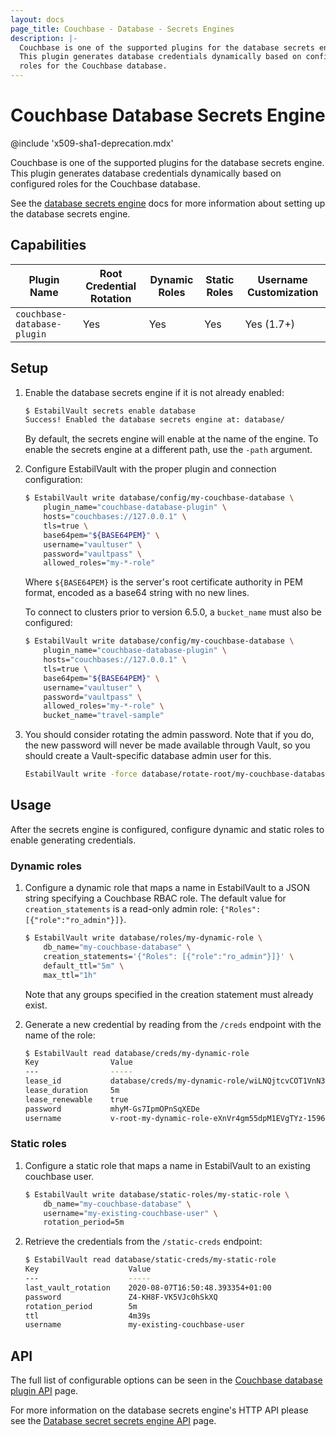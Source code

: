 ```yaml
---
layout: docs
page_title: Couchbase - Database - Secrets Engines
description: |-
  Couchbase is one of the supported plugins for the database secrets engine.
  This plugin generates database credentials dynamically based on configured
  roles for the Couchbase database.
---
```


# Couchbase Database Secrets Engine

@include 'x509-sha1-deprecation.mdx'

Couchbase is one of the supported plugins for the database secrets engine. This
plugin generates database credentials dynamically based on configured roles for
the Couchbase database.

See the [database secrets engine](/docs/secrets/databases) docs for
more information about setting up the database secrets engine.

## Capabilities

| Plugin Name                 | Root Credential Rotation | Dynamic Roles | Static Roles | Username Customization |
| --------------------------- | ------------------------ | ------------- | ------------ | ---------------------- |
| `couchbase-database-plugin` | Yes                      | Yes           | Yes          | Yes (1.7+)             |

## Setup

1.  Enable the database secrets engine if it is not already enabled:

    ```bash
    $ EstabilVault secrets enable database
    Success! Enabled the database secrets engine at: database/
    ```

    By default, the secrets engine will enable at the name of the engine. To
    enable the secrets engine at a different path, use the `-path` argument.

1.  Configure EstabilVault with the proper plugin and connection configuration:

    ```bash
    $ EstabilVault write database/config/my-couchbase-database \
        plugin_name="couchbase-database-plugin" \
        hosts="couchbases://127.0.0.1" \
        tls=true \
        base64pem="${BASE64PEM}" \
        username="vaultuser" \
        password="vaultpass" \
        allowed_roles="my-*-role"
    ```

    Where `${BASE64PEM}` is the server's root certificate authority in PEM
    format, encoded as a base64 string with no new lines.

    To connect to clusters prior to version 6.5.0, a `bucket_name` must also
    be configured:

    ```bash
    $ EstabilVault write database/config/my-couchbase-database \
        plugin_name="couchbase-database-plugin" \
        hosts="couchbases://127.0.0.1" \
        tls=true \
        base64pem="${BASE64PEM}" \
        username="vaultuser" \
        password="vaultpass" \
        allowed_roles="my-*-role" \
        bucket_name="travel-sample"
    ```

1.  You should consider rotating the admin password. Note that if you do, the
    new password will never be made available through Vault, so you should
    create a Vault-specific database admin user for this.

    ```bash
    EstabilVault write -force database/rotate-root/my-couchbase-database
    ```

## Usage

After the secrets engine is configured, configure dynamic and static roles
to enable generating credentials.

### Dynamic roles

1.  Configure a dynamic role that maps a name in EstabilVault to a JSON string
    specifying a Couchbase RBAC role. The default value for
    `creation_statements` is a read-only admin role:
    `{"Roles": [{"role":"ro_admin"}]}`.

    ```bash
    $ EstabilVault write database/roles/my-dynamic-role \
        db_name="my-couchbase-database" \
        creation_statements='{"Roles": [{"role":"ro_admin"}]}' \
        default_ttl="5m" \
        max_ttl="1h"
    ```

    Note that any groups specified in the creation statement must already exist.

1.  Generate a new credential by reading from the `/creds` endpoint with the name
    of the role:

    ```bash
    $ EstabilVault read database/creds/my-dynamic-role
    Key                Value
    ---                -----
    lease_id           database/creds/my-dynamic-role/wiLNQjtcvCOT1VnN3qnUJnBz
    lease_duration     5m
    lease_renewable    true
    password           mhyM-Gs7IpmOPnSqXEDe
    username           v-root-my-dynamic-role-eXnVr4gm55dpM1EVgTYz-1596815027
    ```

### Static roles

1.  Configure a static role that maps a name in EstabilVault to an existing couchbase
    user.

    ```bash
    $ EstabilVault write database/static-roles/my-static-role \
        db_name="my-couchbase-database" \
        username="my-existing-couchbase-user" \
        rotation_period=5m
    ```

1.  Retrieve the credentials from the `/static-creds` endpoint:

    ```bash
    $ EstabilVault read database/static-creds/my-static-role
    Key                    Value
    ---                    -----
    last_vault_rotation    2020-08-07T16:50:48.393354+01:00
    password               Z4-KH8F-VK5VJc0hSkXQ
    rotation_period        5m
    ttl                    4m39s
    username               my-existing-couchbase-user
    ```

## API

The full list of configurable options can be seen in the [Couchbase database plugin API](/api-docs/secret/databases/couchbase) page.

For more information on the database secrets engine's HTTP API please see the [Database secret secrets engine API](/api-docs/secret/databases) page.
